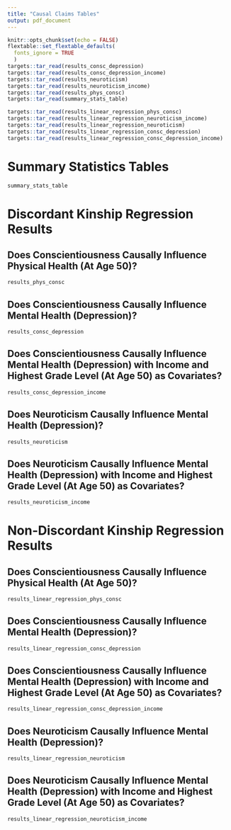 ```yaml
---
title: "Causal Claims Tables"
output: pdf_document
---
```


```r
knitr::opts_chunk$set(echo = FALSE)
flextable::set_flextable_defaults(
  fonts_ignore = TRUE
  )
targets::tar_read(results_consc_depression)
targets::tar_read(results_consc_depression_income)
targets::tar_read(results_neuroticism)
targets::tar_read(results_neuroticism_income)
targets::tar_read(results_phys_consc)
targets::tar_read(summary_stats_table)

targets::tar_read(results_linear_regression_phys_consc)
targets::tar_read(results_linear_regression_neuroticism_income)
targets::tar_read(results_linear_regression_neuroticism)
targets::tar_read(results_linear_regression_consc_depression)
targets::tar_read(results_linear_regression_consc_depression_income)
```

# Summary Statistics Tables

```r
summary_stats_table
```

# Discordant Kinship Regression Results

## Does Conscientiousness Causally Influence Physical Health (At Age 50)?

```r
results_phys_consc
```

## Does Conscientiousness Causally Influence Mental Health (Depression)?

```r
results_consc_depression
```

## Does Conscientiousness Causally Influence Mental Health (Depression) with Income and Highest Grade Level (At Age 50) as Covariates?

```r
results_consc_depression_income
```

## Does Neuroticism Causally Influence Mental Health (Depression)?

```r
results_neuroticism
```

## Does Neuroticism Causally Influence Mental Health (Depression) with Income and Highest Grade Level (At Age 50) as Covariates?

```r
results_neuroticism_income
```

# Non-Discordant Kinship Regression Results

## Does Conscientiousness Causally Influence Physical Health (At Age 50)?

```r
results_linear_regression_phys_consc
```

## Does Conscientiousness Causally Influence Mental Health (Depression)?

```r
results_linear_regression_consc_depression
```

## Does Conscientiousness Causally Influence Mental Health (Depression) with Income and Highest Grade Level (At Age 50) as Covariates?

```r
results_linear_regression_consc_depression_income
```

## Does Neuroticism Causally Influence Mental Health (Depression)?

```r
results_linear_regression_neuroticism
```

## Does Neuroticism Causally Influence Mental Health (Depression) with Income and Highest Grade Level (At Age 50) as Covariates?

```r
results_linear_regression_neuroticism_income
```
